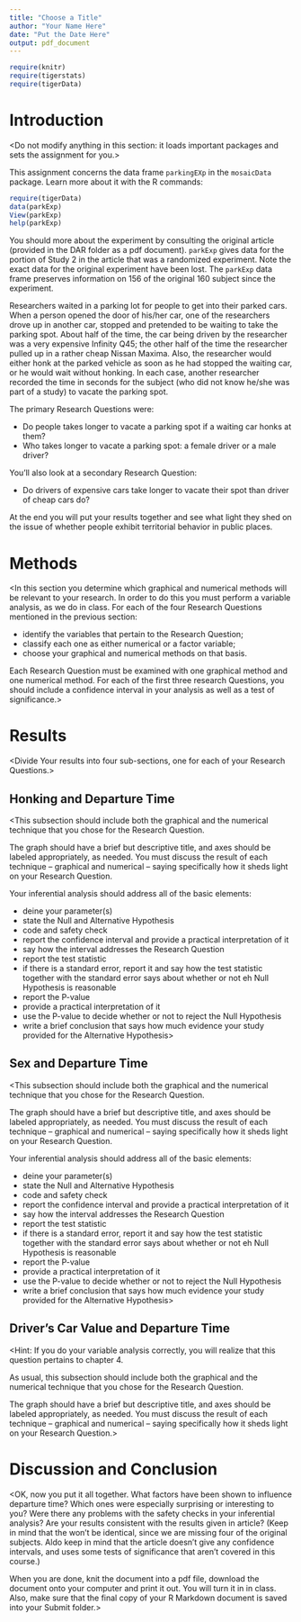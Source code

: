 ---
title: "Choose a Title"
author: "Your Name Here"
date: "Put the Date Here"
output: pdf_document
---

```{r include=FALSE}
require(knitr)
require(tigerstats)
require(tigerData)
```

# Introduction

<Do not modify anything in this section:  it loads important packages and sets the assignment for you.>

This assignment concerns the data frame `parkingEXp` in the `mosaicData` package.  Learn more about it with the R commands:

```{r eval=FALSE}
require(tigerData)
data(parkExp)
View(parkExp)
help(parkExp)
```

You should more about the experiment by consulting the original article (provided in the DAR folder as a pdf document).  `parkExp` gives data for the portion of Study 2 in the article that was a randomized experiment.  Note the exact data for the original experiment have been lost.  The `parkExp` data frame preserves information on 156 of the original 160 subject since the experiment.

Researchers waited in a parking lot for people to get into their parked cars.  When a person opened the door of his/her car, one of the researchers drove up in another car, stopped and pretended to be waiting to take the parking spot.  About half of the time, the car being driven by the researcher was a very expensive Infinity Q45; the other half of the time the researcher pulled up in a rather cheap Nissan Maxima.  Also, the researcher would either honk at the parked vehicle as soon as he had stopped the waiting car, or he would wait without honking.  In each case, another researcher recorded the time in seconds for the subject (who did not know he/she was part of a study) to vacate the parking spot.

The primary Research Questions were:

* Do people takes longer to vacate a parking spot if a waiting car honks at them?
* Who takes longer to vacate a parking spot:  a female driver or a male driver?

You'll also look at a secondary Research Question:

* Do drivers of expensive cars take longer to vacate their spot than driver of cheap cars do?


At the end you will put your results together and see what light they shed on the issue of whether people exhibit territorial behavior in public places.

# Methods

<In this section you determine which graphical and numerical methods will be relevant to your research.  In order to do this you must perform a variable analysis, as we do in class.  For each of the four Research Questions mentioned in the previous section:

* identify the variables that pertain to the Research Question;
* classify each one as either numerical or a factor variable;
* choose your graphical and numerical methods on that basis.

Each Research Question must be examined with one graphical method and one numerical method.  For each of the first three research Questions, you should include a confidence interval in your analysis as well as a test of significance.>




# Results

<Divide Your results into four sub-sections, one for each of your Research Questions.>


## Honking and Departure Time

<This subsection should include both the graphical and the numerical technique that you chose for the Research Question.

The graph should have a brief but descriptive title, and axes should be labeled appropriately, as needed.  You must discuss the result of each technique -- graphical and numerical -- saying specifically how it sheds light on your Research Question.

Your inferential analysis should address all of the basic elements:

* deine your parameter(s)
* state the Null and Alternative Hypothesis
* code and safety check
* report the confidence interval and provide a practical interpretation of it
* say how the interval addresses the Research Question
* report the test statistic
* if there is a standard error, report it and say how the test statistic together
with the standard error says about whether or not eh Null Hypothesis is reasonable
* report the P-value
* provide a practical interpretation of it
* use the P-value to decide whether or not to reject the Null Hypothesis
* write a brief conclusion that says how much evidence your study provided for the Alternative Hypothesis>




## Sex and Departure Time

<This subsection should include both the graphical and the numerical technique that you chose for the Research Question.

The graph should have a brief but descriptive title, and axes should be labeled appropriately, as needed.  You must discuss the result of each technique -- graphical and numerical -- saying specifically how it sheds light on your Research Question.

Your inferential analysis should address all of the basic elements:

* deine your parameter(s)
* state the Null and Alternative Hypothesis
* code and safety check
* report the confidence interval and provide a practical interpretation of it
* say how the interval addresses the Research Question
* report the test statistic
* if there is a standard error, report it and say how the test statistic together
with the standard error says about whether or not eh Null Hypothesis is reasonable
* report the P-value
* provide a practical interpretation of it
* use the P-value to decide whether or not to reject the Null Hypothesis
* write a brief conclusion that says how much evidence your study provided for the Alternative Hypothesis>




## Driver's Car Value and Departure Time

<Hint:  If you do your variable analysis correctly, you will realize that this question pertains to chapter 4.

As usual, this subsection should include both the graphical and the numerical technique that you chose for the Research Question.

The graph should have a brief but descriptive title, and axes should be labeled appropriately, as needed.  You must discuss the result of each technique -- graphical and numerical -- saying specifically how it sheds light on your Research Question.>



# Discussion and Conclusion

<OK, now you put it all together.  What factors have been shown to influence departure time?  Which ones were especially surprising or interesting to you?  Were there any problems with the safety checks in your inferential analysis?  Are your results consistent with the results given in article?  (Keep in mind that the won't be identical, since we are missing four of the original subjects.  Aldo keep in mind that the article doesn't give any confidence intervals, and uses some tests of significance that aren't covered in this course.)


When you are done, knit the document into a pdf file, download the document onto your computer and print it out.  You will turn it in in class.  Also, make sure that the final copy of your R Markdown document is saved into your Submit folder.>